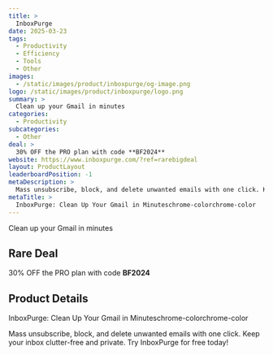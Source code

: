 ```yaml
---
title: >
  InboxPurge
date: 2025-03-23
tags:
  - Productivity
  - Efficiency
  - Tools
  - Other
images:
  - /static/images/product/inboxpurge/og-image.png
logo: /static/images/product/inboxpurge/logo.png
summary: >
  Clean up your Gmail in minutes
categories:
  - Productivity
subcategories:
  - Other
deal: >
  30% OFF the PRO plan with code **BF2024**
website: https://www.inboxpurge.com/?ref=rarebigdeal
layout: ProductLayout
leaderboardPosition: -1
metaDescription: >
  Mass unsubscribe, block, and delete unwanted emails with one click. Keep your inbox clutter-free and private. Try InboxPurge for free today!
metaTitle: >
  InboxPurge: Clean Up Your Gmail in Minuteschrome-colorchrome-color
---
```

Clean up your Gmail in minutes

## Rare Deal

30% OFF the PRO plan with code **BF2024**

## Product Details

InboxPurge: Clean Up Your Gmail in Minuteschrome-colorchrome-color

Mass unsubscribe, block, and delete unwanted emails with one click. Keep your inbox clutter-free and private. Try InboxPurge for free today!
